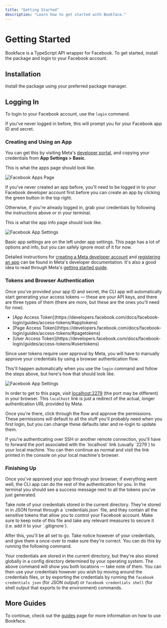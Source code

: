 ```yaml
---
title: "Getting Started"
description: "Learn how to get started with Bookface."
---
```




# Getting Started

Bookface is a TypeScript API wrapper for Facebook. To get started, install the package and login to your Facebook account.

## Installation

Install the package using your preferred package manager.

<Command variant="install" packageName="@anonyo/facebook.js" language="bash" />

## Logging In

To login to your Facebook account, use the `login` command.

<Command variant="execute" packageName="facebook login" language="bash" />

If you've never logged in before, this will prompt you for your Facebook app ID and secret.

### Creating and Using an App

You can get this by visiting Meta's [developer portal](https://developers.facebook.com/apps), and copying your credentials from **App Settings > Basic**.

This is what the apps page should look like.

<div className="flex justify-center relative mx-auto">
  <Image
    className="rounded-lg border border-gray-200 mb-8"
    src="/screenshots/meta-apps-page.jpg"
    alt="Facebook Apps Page"
    width={1000}
    height={1000}
  />
</div>

If you've never created an app before, you'll need to be logged in to your Facebook developer account first before you can create an app by clicking the green button in the top right.

Otherwise, if you're already logged in, grab your credentials by following the instructions above or in your terminal.

This is what the app info page should look like.

<div className="flex justify-center relative mx-auto">
  <Image
    className="rounded-lg border border-gray-200 mb-8"
    src="/screenshots/meta-app-info-page.jpg"
    alt="Facebook App Settings"
    width={1000}
    height={1000}
  />
</div>

Basic app settings are on the left under app settings. This page has a lot of options and info, but you can safely ignore most of it for now.

Detailed instructions for [creating a Meta developer account](https://developers.facebook.com/docs/development/register) and [registering an app](https://developers.facebook.com/docs/development/create-an-app) can be found in Meta's developer documentation. It's also a good idea to read through Meta's [getting started guide](https://developers.facebook.com/docs/graph-api/get-started).

### Tokens and Browser Authentication

Once you've provided your app ID and secret, the CLI app will automatically start generating your access tokens — these are your API keys, and there are three types of them (there are more, but these are the ones you'll need for now).

<ul>
  <li>
    [App Access
    Token](https://developers.facebook.com/docs/facebook-login/guides/access-tokens/#apptokens)
  </li>
  <li>
    [Page Access
    Token](https://developers.facebook.com/docs/facebook-login/guides/access-tokens/#pagetokens)
  </li>
  <li>
    [User Access
    Token](https://developers.facebook.com/docs/facebook-login/guides/access-tokens/#usertokens)
  </li>
</ul>

Since user tokens require user approval by Meta, you will have to manually approve your credentials by using a browser authentication flow.

This'll happen automatically when you use the `login` command and follow the steps above, but here's how that should look like.

<div className="flex justify-center relative mx-auto">
  <Image
    className="rounded-lg border border-gray-200 mb-8"
    src="/screenshots/meta-oauth.jpg"
    alt="Facebook App Settings"
    width={1000}
    height={1000}
  />
</div>

In order to get to this page, visit [localhost:2279](http://localhost:2279) (the port may be different) in your browser. This `localhost` link is just a redirect of the actual, longer authentication URL provided by Meta.

Once you're there, click through the flow and approve the permissions. These permissions will default to all the stuff you'll probably need when you first login, but you can change these defaults later and re-login to update them.

<Note variant="tip">
  If you're authenticating over SSH or another remote connection, you'll have to
  forward the port associated with the `localhost` link (usually `2279`) to your
  local machine. You can then continue as normal and visit the link printed in
  the console on your local machine's browser.
</Note>

### Finishing Up

Once you've approved your app through your browser, if everything went well, the CLI app can do the rest of the authentication for you. In the terminal you should see a success message next to all the tokens you've just generated.

<Note variant="important">
  Take note of your credentials stored in the current directory. They're stored
  in in JSON format through a `credentials.json` file, and they contain all the
  sensitive tokens that allow you to control your Facebook account. Make sure to
  keep note of this file and take any relevant measures to secure it (i.e. add
  it to your `.gitignore`).
</Note>

After this, you'll be all set to go. Take notice however of your credentials, and give them a once-over to make sure they're correct. You can do this by running the following command.

<Command
  variant="execute"
  packageName="facebook credentials view"
  language="bash"
/>

Your credentials are stored in the current directory, but they're also stored globally in a config directory determined by your operating system. The above command will show you both locations — take note of them. You can then use your credentials however you wish by moving around the credentials files, or by exporting the credentials by running the `facebook credentials json` (for JSON output) or `facebook credentials shell` (for shell output that exports to the environment) commands.


## More Guides

To continue, check out the [guides](/guides) page for more information on how to use Bookface.